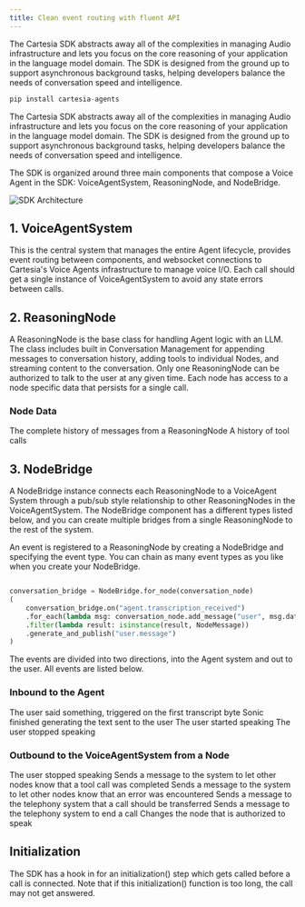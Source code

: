 ---
title: Clean event routing with fluent API
---
The Cartesia SDK abstracts away all of the complexities in managing Audio infrastructure and lets you focus on the core reasoning of your application in the language model domain.  The SDK is designed from the ground up to support asynchronous background tasks, helping developers balance the needs of conversation speed and intelligence. 

```python
pip install cartesia-agents
```

The Cartesia SDK abstracts away all of the complexities in managing Audio infrastructure and lets you focus on the core reasoning of your application in the language model domain.  The SDK is designed from the ground up to support asynchronous background tasks, helping developers balance the needs of conversation speed and intelligence.

The SDK is organized around three main components that compose a Voice Agent in the SDK: VoiceAgentSystem, ReasoningNode, and NodeBridge.

![SDK Architecture](/assets/images/agents/SDKArchitecture.png)


## 1. VoiceAgentSystem
This is the central system that manages the entire Agent lifecycle, provides event routing between components, and websocket connections to Cartesia's Voice Agents infrastructure to manage voice I/O. Each call should get a single instance of VoiceAgentSystem to avoid any state errors between calls.

## 2. ReasoningNode
A ReasoningNode is the base class for handling Agent logic with an LLM. The class includes built in Conversation Management for appending messages to conversation history, adding tools to individual Nodes, and streaming content to the conversation. Only one ReasoningNode can be authorized to talk to the user at any given time. Each node has access to a node specific data that persists for a single call.

### Node Data

<ParamField path="context.messages">
  The complete history of messages from a ReasoningNode
</ParamField>

<ParamField path="context.data">
  A history of tool calls
</ParamField>    

## 3. NodeBridge
    
A NodeBridge instance connects each ReasoningNode to a VoiceAgent System through a pub/sub style relationship to other ReasoningNodes in the VoiceAgentSystem. The NodeBridge component has a different types listed below, and you can create multiple bridges from a single ReasoningNode to the rest of the system. 

An event is registered to a ReasoningNode by creating a NodeBridge and specifying the event type. You can chain as many event types as you like when you create your NodeBridge.

```python

conversation_bridge = NodeBridge.for_node(conversation_node)
(
    conversation_bridge.on("agent.transcription_received")
    .for_each(lambda msg: conversation_node.add_message("user", msg.data.get("content", "")))
    .filter(lambda result: isinstance(result, NodeMessage))
    .generate_and_publish("user.message")
)
```

The events are divided into two directions, into the Agent system and out to the user. All events are listed below.

### Inbound to the Agent

<ParamField path="agent.transcription_received">
  The user said something, triggered on the first transcript byte
</ParamField>

<ParamField path="agent.generation_complete">
  Sonic finished generating the text sent to the user
</ParamField>

<ParamField path="agent.user_started_speaking">
  The user started speaking
</ParamField>

<ParamField path="agent.user_stopped_speaking">
    The user stopped speaking
</ParamField>


### Outbound to the VoiceAgentSystem from a Node

<ParamField path="user.message">
    The user stopped speaking
</ParamField>

<ParamField path="user.tool_call">
    Sends a message to the system to let other nodes know that a tool call was completed
</ParamField>

<ParamField path="user.error">
    Sends a message to the system to let other nodes know that an error was encountered
</ParamField>

<ParamField path="user.transfer_call">
    Sends a message to the telephony system that a call should be transferred
</ParamField>

<ParamField path="user.end_call">
    Sends a message to the telephony system to end a call
</ParamField>

<ParamField path="user.authorize">
    Changes the node that is authorized to speak
</ParamField>


## Initialization
The SDK has a hook in for an initialization() step which gets called before a call is connected. Note that if this initialization() function is too long, the call may not get answered. 


